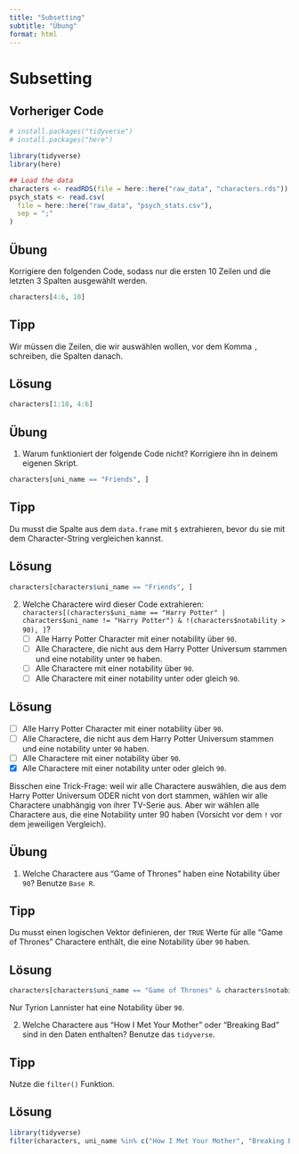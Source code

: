 ```yaml
---
title: "Subsetting"
subtitle: "Übung"
format: html
---
```



# Subsetting

::: {.callout-caution icon="false" collapse="true"}
## Vorheriger Code

```r
# install.packages("tidyverse")
# install.packages("here")

library(tidyverse)
library(here)

## Load the data
characters <- readRDS(file = here::here("raw_data", "characters.rds"))
psych_stats <- read.csv(
  file = here::here("raw_data", "psych_stats.csv"),
  sep = ";"
)
```
:::

## Übung

Korrigiere den folgenden Code, sodass nur die ersten 10 Zeilen und die letzten 3 Spalten ausgewählt werden. 

```r
characters[4:6, 10]
```

::: {.callout-tip collapse="true"}
## Tipp
Wir müssen die Zeilen, die wir auswählen wollen, [vor]{.highlight} dem Komma `,` schreiben, die Spalten danach. 
:::

::: {.callout-caution collapse="true" icon="false"}
## Lösung

```r
characters[1:10, 4:6]
```
:::

## Übung

1.  Warum funktioniert der folgende Code nicht? Korrigiere ihn in deinem eigenen Skript. 
```r
characters[uni_name == "Friends", ]
```

::: {.callout-tip collapse="true"}
## Tipp
Du musst die Spalte aus dem `data.frame` mit `$` extrahieren, bevor du sie mit dem Character-String vergleichen kannst.
:::

::: {.callout-caution collapse="true"}
## Lösung
```r
characters[characters$uni_name == "Friends", ]

```
:::

2.  Welche Charactere wird dieser Code extrahieren: `characters[(characters$uni_name == "Harry Potter" | characters$uni_name != "Harry Potter") & !(characters$notability > 90), ]`?
    -   [ ] Alle Harry Potter Character mit einer notability über `90`.
    -   [ ] Alle Charactere, die nicht aus dem Harry Potter Universum stammen und eine notability unter `90` haben.
    -   [ ] Alle Charactere mit einer notability über `90`.
    -   [ ] Alle Charactere mit einer notability unter oder gleich `90`.
    
::: {.callout-caution collapse="true"}
## Lösung

-   [ ] Alle Harry Potter Character mit einer notability über `90`.
-   [ ] Alle Charactere, die nicht aus dem Harry Potter Universum stammen und eine notability unter `90` haben.
-   [ ] Alle Charactere mit einer notability über `90`.
-   [x] Alle Charactere mit einer notability unter oder gleich `90`.
    
Bisschen eine Trick-Frage: weil wir alle Charactere auswählen, die aus dem Harry Potter Universum ODER nicht von dort stammen, wählen wir alle Charactere unabhängig von ihrer TV-Serie aus. Aber wir wählen alle Charactere aus, die eine Notability unter 90 haben (Vorsicht vor dem `!` vor dem jeweiligen Vergleich).
:::

## Übung

1. Welche Charactere aus "Game of Thrones" haben eine Notability über `90`? Benutze `Base R`.

::: {.callout-tip collapse="true"}
## Tipp
Du musst einen logischen Vektor definieren, der `TRUE` Werte für alle "Game of Thrones" Charactere enthält, die eine Notability über `90` haben.
:::

::: {.callout-caution collapse="true"}
## Lösung

```r
characters[characters$uni_name == "Game of Thrones" & characters$notability > 90, ]
```
Nur Tyrion Lannister hat eine Notability über `90`.
:::


2.  Welche Charactere aus "How I Met Your Mother" oder "Breaking Bad" sind in den Daten enthalten? Benutze das `tidyverse`.

::: {.callout-tip collapse="true"}
## Tipp

Nutze die `filter()` Funktion.
:::

::: {.callout-caution collapse="true"}
## Lösung

```r
library(tidyverse)
filter(characters, uni_name %in% c("How I Met Your Mother", "Breaking Bad"))
```
:::

